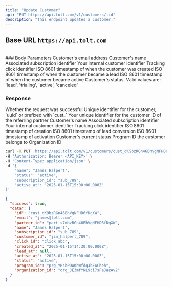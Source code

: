 ```yaml
---
title: "Update Customer"
api: "PUT https://api.tolt.com/v1/customers/:id"
description: "This endpoint updates a customer."
---
```


## Base URL `https://api.tolt.com`

<br />
### Body Parameters

<ParamField body="email" type="string - optional">
  Customer's email address
</ParamField>

<ParamField body="name" type="string - optional">
  Customer's name
</ParamField>

<ParamField body="subscription_id" type="string - optional">
  Associated subscription identifier
</ParamField>

<ParamField body="customer_id" type="string - optional">
  Your internal customer identifier
</ParamField>

<ParamField body="click_id" type="string - optional">
  Tracking click identifier
</ParamField>

<ParamField body="created_at" type="string - optional">
  ISO 8601 timestamp of when the customer was created
</ParamField>

<ParamField body="lead_at" type="string - optional">
  ISO 8601 timestamp of when the customer became a lead
</ParamField>

<ParamField body="active_at" type="string - optional">
  ISO 8601 timestamp of when the customer became active
</ParamField>

<ParamField body="status" type="string - optional">
  Customer's status. Valid values are: 'lead', 'trialing', 'active', 'canceled'
</ParamField>

### Response

<ResponseField name="success" type="boolean">
  Whether the request was successful
</ResponseField>

<ResponseField name="data" type="object">
  <Expandable title="properties" defaultOpen={true}>
    <ResponseField name="id" type="string">
      Unique identifier for the customer, `uuid` or prefixed with `cust_`
    </ResponseField>
    <ResponseField name="emai" type="string">
      Your unique identifier for the customer
    </ResponseField>
    <ResponseField name="partner_id" type="string">
      ID of the referring partner
    </ResponseField>
    <ResponseField name="name" type="string">
      Customer's name
    </ResponseField>
    <ResponseField name="subscription_id" type="string">
      Associated subscription identifier
    </ResponseField>
    <ResponseField name="customer_id" type="string">
      Your internal customer identifier
    </ResponseField>
    <ResponseField name="click_id" type="string">
      Tracking click identifier
    </ResponseField>
    <ResponseField name="created_at" type="string">
      ISO 8601 timestamp of creation
    </ResponseField>
    <ResponseField name="lead_at" type="string">
      ISO 8601 timestamp of lead conversion
    </ResponseField>
    <ResponseField name="active_at" type="string">
      ISO 8601 timestamp of activation
    </ResponseField>
    <ResponseField name="status" type="string">
      Customer's current status
    </ResponseField>
    <ResponseField name="program_id" type="string">
      Program ID the customer belongs to
    </ResponseField>
    <ResponseField name="organization_id" type="string">
      Organization ID
    </ResponseField>
  </Expandable>
</ResponseField>

<RequestExample>

```bash cURL
curl -X PUT 'https://api.tolt.com/v1/customers/cust_dK9bzRGn46BhVgNFHD6fDgXW' \
-H 'Authorization: Bearer <API_KEY>' \
-H 'Content-Type: application/json' \
-d '{
    "name": "James Halpert",
    "status": "active",
    "subscription_id": "sub_789",
    "active_at": "2025-01-15T15:00:00.000Z"
}'
```

</RequestExample>

<ResponseExample>

```json Response
{
  "success": true,
  "data": {
    "id": "cust_dK9bzRGn46BhVgNFHD6fDgXW",
    "email": "james@tolt.com",
    "partner_id": "part_s7mbzRGn46BhVgNFHD6fDgXW",
    "name": "James Halpert",
    "subscription_id": "sub_789",
    "customer_id": "jim_halpert_789",
    "click_id": "click_abc",
    "created_at": "2025-01-15T14:30:00.000Z",
    "lead_at": null,
    "active_at": "2025-01-15T15:00:00.000Z",
    "status": "active",
    "program_id": "prg_YRsbPDAKhWfdqJbFACheh",
    "organization_id": "org_JE3mfYNL9ci7sFaJazAv2"
  }
}
```

</ResponseExample>
